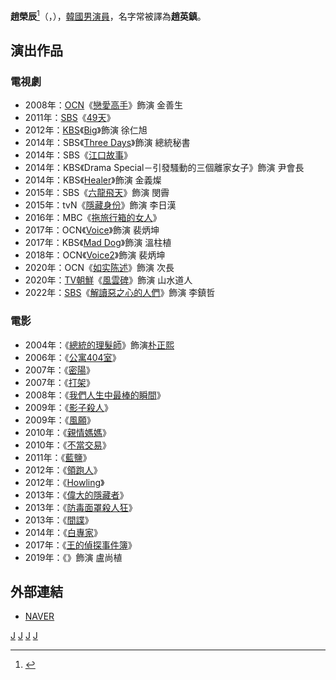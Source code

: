 {{藝人
|姓名 = 趙榮辰
|類型 = 男演員
|圖片 =
|圖片尺寸 = 
|圖片簡介 = 
|本名 =
|外文名 = 조영진
|外文 = ko
|羅馬拼音 = Jo Young Jin
|英文名 =
|暱稱 =
|其他藝名 = 
|國籍 = {{KOR}}
|出生日期 = {{birth_date_and_age|1962|12|15}}
|出生地點 = {{KOR}}[[釜山廣域市|釜山廣域市]]
|宗教信仰 = 
|語言 = [[韓語|韓語]]
|職業 = [[演員|演員]]
|教育程度 = 
|出道作 = 
|出道日期 = 1986年
|代表作 = 
|活躍年代 =
|唱片公司 = 
|經紀公司 = 
|相關團體 = 
|網站 = 
}}

'''趙榮辰'''<ref>{{Cite web |url=https://ko.wikipedia.org/wiki/%EC%A1%B0%EC%98%81%EC%A7%84 |title=韓文維基的漢名字 |accessdate=2020-09-19 |archive-date=2017-02-02 |archive-url=https://web.archive.org/web/20170202074052/https://ko.wikipedia.org/wiki/%EC%A1%B0%EC%98%81%EC%A7%84 |dead-url=no }}</ref>（{{lang-ko|조영진}}，{{bd|1962年|12月15日}}），[[韓國|韓國]][[男演員|男演員]]，名字常被譯為'''趙英鎮'''。

== 演出作品 ==
=== 電視劇 ===
*2008年：[[OCN|OCN]]《[[戀愛高手|戀愛高手]]》飾演 金善生
*2011年：[[SBS_(韓國)|SBS]]《[[49天|49天]]》
*2012年：[[韓國放送公社|KBS]]《[[Big|Big]]》飾演 徐仁旭
*2014年：SBS《[[Three_Days|Three Days]]》飾演 總統秘書
*2014年：SBS《[[江口故事|江口故事]]》
*2014年：KBS《Drama Special－引發騷動的三個離家女子》飾演 尹會長
*2014年：KBS《[[Healer|Healer]]》飾演 金義燦
*2015年：SBS《[[六龍飛天|六龍飛天]]》飾演 閔霽
*2015年：tvN《[[隱藏身份|隱藏身份]]》飾演 李日漢
*2016年：MBC《[[拖旅行箱的女人|拖旅行箱的女人]]》
*2017年：OCN《[[Voice_(韓國電視劇)|Voice]]》飾演 裴炳坤
*2017年：KBS《[[Mad_Dog|Mad Dog]]》飾演 溫柱植
*2018年：OCN《[[Voice2|Voice2]]》飾演 裴炳坤
*2020年：OCN《[[如实陈述|如实陈述]]》飾演 次長
*2020年：[[TV朝鮮|TV朝鮮]]《[[風雲碑|風雲碑]]》飾演 山水道人
*2022年：[[SBS_(韓國)|SBS]]《[[解讀惡之心的人們|解讀惡之心的人們]]》飾演 李鎮哲

=== 電影 ===
*2004年：《[[總統的理髮師|總統的理髮師]]》飾演[[朴正熙|朴正熙]]
*2006年：《[[公寓404室|公寓404室]]》
*2007年：《[[密陽_(電影)|密陽]]》
*2007年：《[[打架_(電影)|打架]]》
*2008年：《[[我們人生中最棒的瞬間|我們人生中最棒的瞬間]]》
*2009年：《[[影子殺人|影子殺人]]》
*2009年：《[[風願|風願]]》
*2010年：《[[親情媽媽|親情媽媽]]》
*2010年：《[[不當交易|不當交易]]》
*2011年：《[[藍鹽|藍鹽]]》
*2012年：《[[領跑人|領跑人]]》
*2012年：《[[Howling|Howling]]》
*2013年：《[[偉大的隱藏者|偉大的隱藏者]]》
*2013年：《[[防毒面罩殺人狂|防毒面罩殺人狂]]》
*2013年：《[[間諜_(2013年電影)|間諜]]》
*2014年：《[[白專家|白專家]]》
*2017年：《[[王的偵探事件簿|王的偵探事件簿]]》
*2019年：《{{link-ko|壞傢伙們：The Movie|나쁜 녀석들: 더 무비}}》飾演 盧尚植

== 外部連結 ==
*[http://people.search.naver.com/search.naver?where=nexearch&sm=tab_ppn&query=%EC%A1%B0%EC%98%81%EC%A7%84&os=107254&ie=utf8&key=PeopleService NAVER] {{Wayback|url=http://people.search.naver.com/search.naver?where=nexearch&sm=tab_ppn&query=%EC%A1%B0%EC%98%81%EC%A7%84&os=107254&ie=utf8&key=PeopleService |date=20160304120801 }}{{ko}}


[[Category:韓國電視演員|J]]
[[Category:韓國電影演員|J]]
[[Category:釜山廣域市出身人物|J]]
[[Category:趙姓|J]]